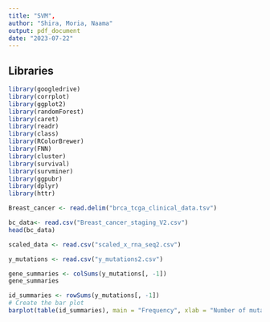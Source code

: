 ```yaml
---
title: "SVM",
author: "Shira, Moria, Naama"
output: pdf_document
date: "2023-07-22"
---
```


## Libraries

```r
library(googledrive)
library(corrplot)
library(ggplot2)
library(randomForest)
library(caret)
library(readr)
library(class)
library(RColorBrewer)
library(FNN)
library(cluster)
library(survival)
library(survminer)
library(ggpubr)
library(dplyr)
library(httr)
```

```r
Breast_cancer <- read.delim("brca_tcga_clinical_data.tsv")
```

```r
bc_data<- read.csv("Breast_cancer_staging_V2.csv")
head(bc_data)
```


```r
scaled_data <- read.csv("scaled_x_rna_seq2.csv")

y_mutations <- read.csv("y_mutations2.csv")
```

```r
gene_summaries <- colSums(y_mutations[, -1])
gene_summaries

id_summaries <- rowSums(y_mutations[, -1])
# Create the bar plot
barplot(table(id_summaries), main = "Frequency", xlab = "Number of mutation", ylab = "Count")
```

